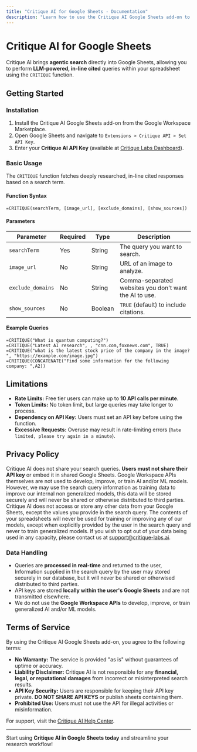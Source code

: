 ```yaml
---
title: "Critique AI for Google Sheets - Documentation"
description: "Learn how to use the Critique AI Google Sheets add-on to perform agentic search queries within your spreadsheets."
---
```


# Critique AI for Google Sheets

Critique AI brings **agentic search** directly into Google Sheets, allowing you to perform **LLM-powered, in-line cited** queries within your spreadsheet using the `CRITIQUE` function.

## **Getting Started**

### **Installation**
1. Install the Critique AI Google Sheets add-on from the Google Workspace Marketplace.
2. Open Google Sheets and navigate to `Extensions > Critique API > Set API Key`.
3. Enter your **Critique AI API Key** (available at [Critique Labs Dashboard](https://critique-labs.ai/en/dashboard)).

### **Basic Usage**
The `CRITIQUE` function fetches deeply researched, in-line cited responses based on a search term.

#### **Function Syntax**
```excel
=CRITIQUE(searchTerm, [image_url], [exclude_domains], [show_sources])
```

#### **Parameters**
| Parameter         | Required | Type    | Description |
|------------------|----------|---------|-------------|
| `searchTerm`      | Yes      | String  | The query you want to search. |
| `image_url`       | No       | String  | URL of an image to analyze. |
| `exclude_domains` | No       | String  | Comma-separated websites you don't want the AI to use. |
| `show_sources`    | No       | Boolean | `TRUE` (default) to include citations. |

#### **Example Queries**
```excel
=CRITIQUE("What is quantum computing?")
=CRITIQUE("Latest AI research", , "cnn.com,foxnews.com", TRUE)
=CRITIQUE("what is the latest stock price of the company in the image? ", "https://example.com/image.jpg")
=CRITIQUE(CONCATENATE("Find some information for the following company: ",A2))
```

## **Limitations**
- **Rate Limits:** Free tier users can make up to **10 API calls per minute**.
- **Token Limits:** No token limit, but large queries may take longer to process.
- **Dependency on API Key:** Users must set an API key before using the function.
- **Excessive Requests:** Overuse may result in rate-limiting errors (`Rate limited, please try again in a minute`).

## **Privacy Policy**
Critique AI does not share your search queries. **Users must not share their API key** or embed it in shared Google Sheets. Google Workspace APIs themselves are not used to develop, improve, or train AI and/or ML models. However, we may use the search query information as training data to improve our internal non generalized models, this data will be stored securely and will never be shared or otherwise distributed to third parties. 
Critique AI does not access or store any other data from your Google Sheets, except the values you provide in the search query. The contents of your spreadsheets will never be used for training or improving any of our models, except when explicitly provided by the user in the search query and never to train generalized models. If you wish to opt out of your data being used in any capacity, please contact us at support@critique-labs.ai.

### **Data Handling**
- Queries are **processed in real-time** and returned to the user, Information supplied in the search query by the user may stored securely in our database, but it will never be shared or otherwised distributed to third parties.
- API keys are stored **locally within the user's Google Sheets** and are not transmitted elsewhere.
- We do not use the **Google Workspace APIs** to develop, improve, or train generalized AI and/or ML models.

## **Terms of Service**
By using the Critique AI Google Sheets add-on, you agree to the following terms:
- **No Warranty:** The service is provided "as is" without guarantees of uptime or accuracy.
- **Liability Disclaimer:** Critique AI is not responsible for any **financial, legal, or reputational damages** from incorrect or misinterpreted search results.
- **API Key Security:** Users are responsible for keeping their API key private. **DO NOT SHARE API KEYS** or publish sheets containing them.
- **Prohibited Use:** Users must not use the API for illegal activities or misinformation.

For support, visit the [Critique AI Help Center](https://critique-labs.ai/en/help).

---
Start using **Critique AI in Google Sheets today** and streamline your research workflow!


